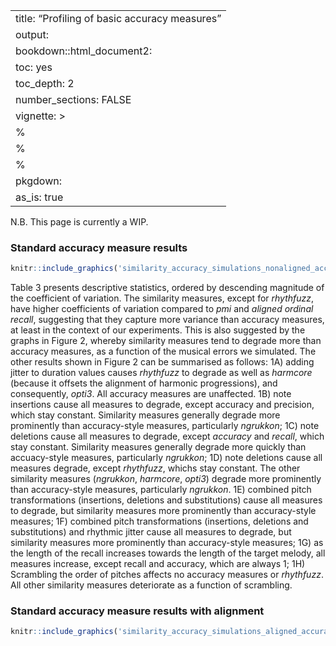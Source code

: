 

---
title: "Profiling of basic accuracy measures"
output: 
  bookdown::html_document2:
    toc: yes
    toc_depth: 2
    number_sections: FALSE
vignette: >
  %\VignetteIndexEntry{Profiling of basic accuracy measures}
  %\VignetteEngine{knitr::rmarkdown}
  %\VignetteEncoding{UTF-8}
pkgdown:
  as_is: true
---


N.B. This page is currently a WIP.

### Standard accuracy measure results


```r

knitr::include_graphics('similarity_accuracy_simulations_nonaligned_accuracy.pdf')

```


Table 3 presents descriptive statistics, ordered by descending magnitude of the coefficient of variation. The similarity measures, except for *rhythfuzz*, have higher coefficients of variation compared to *pmi* and *aligned ordinal recall*, suggesting that they capture more variance than accuracy measures, at least in the context of our experiments. This is also suggested by the graphs in Figure 2, whereby similarity measures tend to degrade more than accuracy measures, as a function of the musical errors we simulated. The other results shown in Figure 2 can be summarised as follows: 1A) adding jitter to duration values causes *rhythfuzz* to degrade as well as *harmcore* (because it offsets the alignment of harmonic progressions), and consequently, *opti3*. All accuracy measures are unaffected. 1B) note insertions cause all measures to degrade, except accuracy and precision, which stay constant. Similarity measures generally degrade more prominently than accuracy-style measures, particularly *ngrukkon*; 1C) note deletions cause all measures to degrade, except *accuracy* and *recall*, which stay constant. Similarity measures generally degrade more quickly than accuacy-style measures, particularly *ngrukkon*; 1D) note deletions cause all measures degrade, except *rhythfuzz*, whichs stay constant. The other similarity measures (*ngrukkon*, *harmcore*, *opti3*) degrade more prominently than accuracy-style measures, particularly *ngrukkon*. 1E) combined pitch transformations (insertions, deletions and substitutions) cause all measures to degrade, but similarity measures more prominently than accuracy-style measures; 1F) combined pitch transformations (insertions, deletions and substitutions) and rhythmic jitter cause all measures to degrade, but similarity measures more prominently than accuracy-style measures; 1G) as the length of the recall increases towards the length of the target melody, all measures increase, except recall and accuracy, which are always 1; 1H) Scrambling the order of pitches affects no accuracy measures or *rhythfuzz*. All other similarity measures deteriorate as a function of scrambling. 



### Standard accuracy measure results with alignment

\newpage

```r

knitr::include_graphics('similarity_accuracy_simulations_aligned_accuracy.pdf')

```


